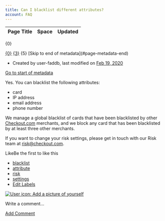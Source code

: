 ```yaml
---
title: Can I blacklist different attributes?
account: FAQ 
---
```


<table class="aui"> <thead> <tr class="header"> <th class="search-result-title">Page Title</th> <th class="search-result-space">Space</th> <th class="search-result-date">Updated</th> </tr> </thead> </table> <p class="search-result-count">{0}</p> <tr class="search-result"> <td class="search-result-title"><a href="{1}" class="content-type-{2}"><span>{0}</span></a></td> <td class="search-result-space"><a class="space" href="/display/{4}/" title="{3}">{3}</a></td> <td class="search-result-date"><span class="date" title="{6}">{5}</span></td> </tr> [Skip to end of metadata](#page-metadata-end)

*   Created by user-faddb, last modified on [Feb 19, 2020](/pages/diffpagesbyversion.action?pageId=720978&selectedPageVersions=7&selectedPageVersions=8 "Show changes")

[Go to start of metadata](#page-metadata-start)

Yes. You can blacklist the following attributes:

*   card
*   IP address
*   email address
*   phone number

We manage a global blacklist of cards that have been blacklisted by other [Checkout.com](http://Checkout.com) merchants, and we block any card that has been blacklisted by at least three other merchants.

If you want to change your risk settings, please get in touch with our Risk team at [risk@checkout.com](mailto:risk@checkout.com).

LikeBe the first to like this

*   [blacklist](/label/FAQ/blacklist)
*   [attribute](/label/FAQ/attribute)
*   [risk](/label/FAQ/risk)
*   [settings](/label/FAQ/settings)
*   [Edit Labels](# "Edit Labels (Type 'l')")

[![User icon: Add a picture of yourself](/s/en_GB/7901/abf7b35644d5a5d1d7e4b0969a83e8eb2b569fb5/_/images/icons/profilepics/add_profile_pic.svg)](/users/profile/editmyprofilepicture.action)

Write a comment…

[Add Comment](/pages/viewpage.action?pageId=720978&showComments=true&showCommentArea=true#addcomment)

